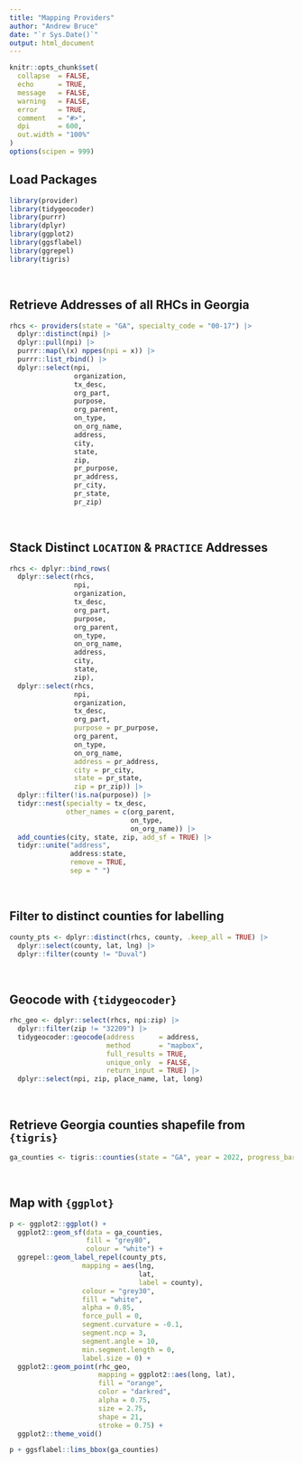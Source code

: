 ```yaml
---
title: "Mapping Providers"
author: "Andrew Bruce"
date: "`r Sys.Date()`"
output: html_document
---
```


```r
knitr::opts_chunk$set(
  collapse  = FALSE,
  echo      = TRUE, 
  message   = FALSE, 
  warning   = FALSE,
  error     = TRUE,
  comment   = "#>",
  dpi       = 600, 
  out.width = "100%"
)
options(scipen = 999)
```


## Load Packages

```r
library(provider)
library(tidygeocoder)
library(purrr)
library(dplyr)
library(ggplot2)
library(ggsflabel)
library(ggrepel)
library(tigris)
```

<br>

## Retrieve Addresses of all RHCs in Georgia

```r
rhcs <- providers(state = "GA", specialty_code = "00-17") |> 
  dplyr::distinct(npi) |> 
  dplyr::pull(npi) |> 
  purrr::map(\(x) nppes(npi = x)) |>
  purrr::list_rbind() |> 
  dplyr::select(npi,
                organization, 
                tx_desc,
                org_part,
                purpose,
                org_parent,
                on_type,
                on_org_name,
                address, 
                city, 
                state, 
                zip,
                pr_purpose, 
                pr_address, 
                pr_city, 
                pr_state, 
                pr_zip)

```

<br>

## Stack Distinct `LOCATION` & `PRACTICE` Addresses

```r
rhcs <- dplyr::bind_rows(
  dplyr::select(rhcs, 
                npi,
                organization, 
                tx_desc,
                org_part,
                purpose,
                org_parent,
                on_type,
                on_org_name,
                address, 
                city, 
                state, 
                zip),
  dplyr::select(rhcs, 
                npi, 
                organization, 
                tx_desc,
                org_part,
                purpose = pr_purpose, 
                org_parent,
                on_type,
                on_org_name,
                address = pr_address, 
                city = pr_city, 
                state = pr_state, 
                zip = pr_zip)) |> 
  dplyr::filter(!is.na(purpose)) |> 
  tidyr::nest(specialty = tx_desc, 
              other_names = c(org_parent, 
                              on_type, 
                              on_org_name)) |> 
  add_counties(city, state, zip, add_sf = TRUE) |> 
  tidyr::unite("address", 
               address:state, 
               remove = TRUE, 
               sep = " ")
```

<br>

## Filter to distinct counties for labelling

```r
county_pts <- dplyr::distinct(rhcs, county, .keep_all = TRUE) |> 
  dplyr::select(county, lat, lng) |> 
  dplyr::filter(county != "Duval")
```

<br>

## Geocode with `{tidygeocoder}`

```r
rhc_geo <- dplyr::select(rhcs, npi:zip) |> 
  dplyr::filter(zip != "32209") |> 
  tidygeocoder::geocode(address      = address, 
                        method       = "mapbox", 
                        full_results = TRUE, 
                        unique_only  = FALSE, 
                        return_input = TRUE) |> 
  dplyr::select(npi, zip, place_name, lat, long)
```

<br>

## Retrieve Georgia counties shapefile from `{tigris}`

```r
ga_counties <- tigris::counties(state = "GA", year = 2022, progress_bar = FALSE)
```

<br>

## Map with `{ggplot}`

```r
p <- ggplot2::ggplot() + 
  ggplot2::geom_sf(data = ga_counties, 
                   fill = "grey80", 
                   colour = "white") +
  ggrepel::geom_label_repel(county_pts,
                  mapping = aes(lng, 
                                lat, 
                                label = county),
                  colour = "grey30",
                  fill = "white",
                  alpha = 0.85,
                  force_pull = 0,
                  segment.curvature = -0.1,
                  segment.ncp = 3,
                  segment.angle = 10,
                  min.segment.length = 0,
                  label.size = 0) +
  ggplot2::geom_point(rhc_geo, 
                      mapping = ggplot2::aes(long, lat), 
                      fill = "orange", 
                      color = "darkred", 
                      alpha = 0.75, 
                      size = 2.75, 
                      shape = 21, 
                      stroke = 0.75) +
  ggplot2::theme_void()

p + ggsflabel::lims_bbox(ga_counties)
```



